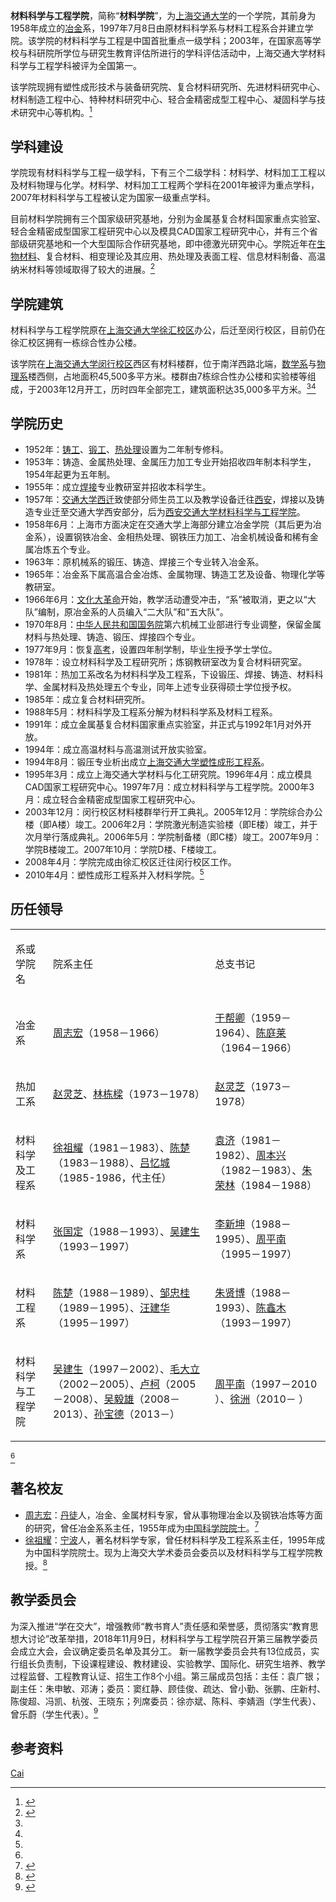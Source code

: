 {{coord|31.022618|121.427367|display=title}}

{{Infobox University Department
 |名称              =材料科学与工程学院
 |其他名称        =School of Materials Science and Engineering
 |徽标              =
 |徽标说明        =
 |图像名称        =Mse sjtu.jpg
 |图像大小        =200px
 |图像说明        =材料学院大楼
 |拉丁名称        =
 |隶属              =[[上海交通大学|上海交通大学]]
 |建立时间        =1997年7月8日<ref name=hist>{{Cite web |url=http://smse.sjtu.edu.cn/history.asp |title=材料科学与工程学院沿革 |accessdate=2011-05-13 |archive-date=2011-09-02 |archive-url=https://web.archive.org/web/20110902091613/http://smse.sjtu.edu.cn/history.asp |dead-url=no }}</ref>
 |关闭时间        =
 |类型              =学院
 |下属              =
 |主管官员        =
 |主席              =
 |院长              =[[孙宝德|孙宝德]]
 |常务副院长     =
 |副院长           =[[曾小勤|曾小勤]]、[[朱申敏|朱申敏]]、[[邓涛|邓涛]]、[[李铸国|李铸国]]、[[冯传良|冯传良]]<ref>{{Cite web |url=http://smse.sjtu.edu.cn/leader.asp |title=学院领导 |accessdate=2011-05-13 |archive-date=2011-09-02 |archive-url=https://web.archive.org/web/20110902085704/http://smse.sjtu.edu.cn/leader.asp |dead-url=yes }}</ref>
 |系主任           =
 |所长              =
 |部长              =
 |主任              =
 |党委书记        =[[单爱党|单爱党]]
 |头衔              =
 |头衔人名        =
 |教师              =
 |员工              =
 |学生              =
 |本科生           =
 |研究生           =
 |博士生           =
 |其他学生        =
 |地址              ={{CHN}}[[上海市|上海市]][[徐汇区|徐汇区]]、[[闵行区|闵行区]]
 |国家              =
 |省                 =
 |市                 =
 |坐标              =
 |网址              =[http://smse.sjtu.edu.cn/ smse.sjtu.edu.cn]
 |标志              =
 |脚注              =
}}

'''材料科学与工程学院'''，简称“'''材料学院'''”，为[[上海交通大学|上海交通大学]]的一个学院，其前身为1958年成立的[[冶金|冶金]]系，1997年7月8日由原材料科学系与材料工程系合并建立学院。该学院的材料科学与工程是中国首批重点一级学科；2003年，在国家高等学校与科研院所学位与研究生教育评估所进行的学科评估活动中，上海交通大学材料科学与工程学科被评为全国第一。

该学院现拥有塑性成形技术与装备研究院、复合材料研究所、先进材料研究中心、材料制造工程中心、特种材料研究中心、轻合金精密成型工程中心、凝固科学与技术研究中心等机构。<ref name=jj>{{Cite web |url=http://smse.sjtu.edu.cn/about.asp |title=学院简介 |accessdate=2011-05-13 |archive-date=2011-09-02 |archive-url=https://web.archive.org/web/20110902083442/http://smse.sjtu.edu.cn/about.asp |dead-url=no }}</ref>

==学科建设==

学院现有材料科学与工程一级学科，下有三个二级学科：材料学、材料加工工程以及材料物理与化学。材料学、材料加工工程两个学科在2001年被评为重点学科，2007年材料科学与工程被认定为国家一级重点学科。

目前材料学院拥有三个国家级研究基地，分别为金属基复合材料国家重点实验室、轻合金精密成型国家工程研究中心以及模具CAD国家工程研究中心，并有三个省部级研究基地和一个大型国际合作研究基地，即中德激光研究中心。学院近年在[[生物材料|生物材料]]、复合材料、相变理论及其应用、热处理及表面工程、信息材料制备、高温纳米材料等领域取得了较大的进展。<ref>{{Cite web |url=http://smse.sjtu.edu.cn/kexue.asp?ib=%D1%A7%BF%C6%BD%A8%C9%E8 |title=学科建设概况 |access-date=2011-05-13 |archive-date=2016-03-14 |archive-url=https://web.archive.org/web/20160314171422/http://smse.sjtu.edu.cn/kexue.asp?ib=%D1%A7%BF%C6%BD%A8%C9%E8 }}</ref>

==学院建筑==
材料科学与工程学院原在[[上海交通大学徐汇校区|上海交通大学徐汇校区]]办公，后迁至闵行校区，目前仍在徐汇校区拥有一栋综合性办公楼。

该学院在[[上海交通大学闵行校区|上海交通大学闵行校区]]西区有材料楼群，位于南洋西路北端，[[上海交通大学理学院数学系|数学系]]与[[上海交通大学理学院物理系|物理系]]楼西侧，占地面积45,500多平方米。楼群由7栋综合性办公楼和实验楼等组成，于2003年12月开工，历时四年全部完工，建筑面积达35,000多平方米。<ref name=hist/><ref name=jj/>

==学院历史==
*1952年：[[铸工|铸工]]、[[锻工|锻工]]、[[热处理|热处理]]设置为二年制专修科。
*1953年：铸造、金属热处理、金属压力加工专业开始招收四年制本科学生，1954年起更为五年制。
*1955年：成立[[焊接|焊接]]专业教研室并招收本科学生。
*1957年：[[交通大学西迁|交通大学西迁]]致使部分师生员工以及教学设备迁往[[西安|西安]]，焊接以及铸造专业迁至交通大学西安部分，后为[[西安交通大学材料科学与工程学院|西安交通大学材料科学与工程学院]]。
*1958年6月：上海市方面决定在交通大学上海部分建立冶金学院（其后更为冶金系），设置钢铁冶金、金相热处理、钢铁压力加工、冶金机械设备和稀有金属冶炼五个专业。
*1963年：原机械系的锻压、铸造、焊接三个专业转入冶金系。
*1965年：冶金系下属高温合金冶炼、金属物理、铸造工艺及设备、物理化学等教研室。
*1966年6月：[[文化大革命|文化大革命]]开始，教学活动遭受冲击，“系”被取消，更之以“大队”编制，原冶金系的人员编入“二大队”和“五大队”。
*1970年8月：[[中华人民共和国国务院|中华人民共和国国务院]]第六机械工业部进行专业调整，保留金属材料与热处理、铸造、锻压、焊接四个专业。
*1977年9月：恢复[[高考|高考]]，设置四年制学制，毕业生授予学士学位。
*1978年：设立材料科学及工程研究所；炼钢教研室改为复合材料研究室。
*1981年：热加工系改名为材料科学及工程系，下设锻压、焊接、铸造、材料科学、金属材料及热处理五个专业，同年上述专业获得硕士学位授予权。
*1985年：成立复合材料研究所。
*1988年5月：材料科学及工程系分解为材料科学系及材料工程系。
*1991年：成立金属基复合材料国家重点实验室，并正式与1992年1月对外开放。
*1994年：成立高温材料与高温测试开放实验室。
*1994年8月：锻压专业析出成立[[上海交通大学塑性成形工程系|上海交通大学塑性成形工程系]]。
*1995年3月：成立上海交通大学材料与化工研究院。1996年4月：成立模具CAD国家工程研究中心。1997年7月：成立材料科学与工程学院。2000年3月：成立轻合金精密成型国家工程研究中心。
*2003年12月：闵行校区材料楼群举行开工典礼。2005年12月：学院综合办公楼（即A楼）竣工。2006年2月：学院激光制造实验楼（即E楼）竣工，并于次月举行落成典礼。2006年5月：学院制备楼（即C楼）竣工。2007年9月：学院B楼竣工。2007年10月：学院D楼、F楼竣工。
*2008年4月：学院完成由徐汇校区迁往闵行校区工作。
*2010年4月：塑性成形工程系并入材料学院。<ref name=hist/>

==历任领导==
{| class="wikitable" style="text-align:left"
|-
|系或学院名||院系主任||	总支书记
|-
|冶金系 || [[周志宏|周志宏]]（1958－1966）|| [[于帮卿|于帮卿]]（1959－1964）、[[陈庭莱|陈庭莱]]（1964－1966）
|-
|热加工系 || [[赵灵芝|赵灵芝]]、[[林栋樑|林栋樑]]（1973－1978）|| [[赵灵芝|赵灵芝]]（1973－1978）
|-
|材料科学及工程系||[[徐祖耀|徐祖耀]]（1981－1983）、[[陈楚|陈楚]]（1983－1988）、[[吕忆城|吕忆城]]（1985-1986，代主任）|| [[袁济|袁济]]（1981－1982）、[[周本兴|周本兴]]（1982－1983）、[[朱荣林|朱荣林]]（1984－1988）
|-
|材料科学系|| 	[[张国定|张国定]]（1988－1993）、[[吴建生|吴建生]]（1993－1997）|| [[李新坤|李新坤]]（1988－1995）、[[周平南|周平南]]（1995－1997）
|-
|材料工程系|| [[陈楚|陈楚]]（1988－1989）、[[邹忠桂|邹忠桂]]（1989－1995）、[[汪建华|汪建华]]（1995－1997）||[[朱贤博|朱贤博]]（1988－1993）、[[陈鑫木|陈鑫木]]（1993－1997）
|-
|材料科学与工程学院||[[吴建生|吴建生]]（1997－2002）、[[毛大立|毛大立]]（2002－2005）、[[卢柯|卢柯]]（2005－2008）、[[吴毅雄|吴毅雄]]（2008－2013）、[[孙宝德|孙宝德]]（2013－）|| [[周平南|周平南]]（1997－2010 ）、[[徐洲|徐洲]]（2010－ ）
|}<ref name=hist/>

==著名校友==
*[[周志宏|周志宏]]：[[丹徒|丹徒]]人，冶金、金属材料专家，曾从事物理冶金以及钢铁冶炼等方面的研究，曾任冶金系系主任，1955年成为[[中国科学院院士列表|中国科学院院士]]。<ref>{{Cite web |url=http://www.sjtu.edu.cn/info/news/content_02/1081.htm |title=周志宏 |accessdate=2011-05-15 |archive-date=2011-01-08 |archive-url=https://web.archive.org/web/20110108111650/http://www.sjtu.edu.cn/info/news/content_02/1081.htm |dead-url=no }}</ref>
*[[徐祖耀|徐祖耀]]：[[宁波|宁波]]人，著名材料学专家，曾任材料科学及工程系系主任，1995年成为中国科学院院士。现为上海交大学术委员会委员以及材料科学与工程学院教授。<ref>{{Cite web |url=http://www.sjtu.edu.cn/info/news/content_02/1462.htm |title=徐祖耀 |accessdate=2011-05-15 |archive-date=2011-07-26 |archive-url=https://web.archive.org/web/20110726064947/http://www.sjtu.edu.cn/info/news/content_02/1462.htm |dead-url=no }}</ref>

==教学委员会==
为深入推进“学在交大”，增强教师“教书育人”责任感和荣誉感，贯彻落实“教育思想大讨论”改革举措，2018年11月9日，材料科学与工程学院召开第三届教学委员会成立大会，会议确定委员名单及其分工。
新一届教学委员会共有13位成员，实行组长负责制，下设课程建设、教材建设、实验教学、国际化、研究生培养、教学过程监督、工程教育认证、招生工作8个小组。第三届成员包括：主任：袁广银；副主任：朱申敏、邓涛；委员：窦红静、顾佳俊、疏达、曾小勤、张鹏、庄新村、陈俊超、冯凯、杭弢、王晓东；列席委员：徐亦斌、陈科、李婧涵（学生代表）、曾乐蔚（学生代表）。<ref>{{cite web |author1=徐亦斌 |title=材料学院第三届教学委员会正式成立了！ |url=https://mp.weixin.qq.com/s?__biz=MzU2NzE0OTc1NQ==&mid=2247484261&idx=1&sn=3847427159c3d3ef8d97018694f74df5&chksm=fca0d6b1cbd75fa71ac4babd7dba82a52fd22d59a07e2d9610143cc1db2d2f3fb94e269525f1&mpshare=1&scene=1&srcid=1113mJ35QTJ7YPvoeS5sCxIF&pass_ticket=yVyzr5vi2RHAKnYHVxru4JuHu48A94ITgBRbviEhZimjhUQh7tR%2BQEp9EAg4Z5Je#rd |accessdate=2019-02-24}}</ref>


==参考资料==
{{reflist}}

{{上海交通大学}}
[[Category:上海交通大学院系|Cai]]